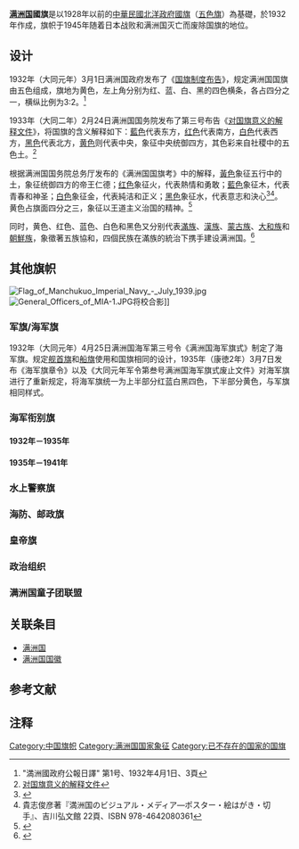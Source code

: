 {{Infobox Flag
|Name = 滿洲國
|Type = 國旗
|Article = 國旗
|Image = Flag of Manchukuo.svg
|Nickname = 滿洲國國旗
|Use = 110100
|Symbol = {{FIAV|historical}}
|Proportion = 2:3
|Adoption = 
|Design = 
}}

'''[[满洲国|满洲国]]國旗'''是以1928年以前的[[中華民國|中華民國]][[北洋政府|北洋政府]][[國旗|國旗]]（[[五色旗_(中華民國)|五色旗]]）為基礎，於1932年作成，旗帜于1945年随着日本战败和满洲国灭亡而废除国旗的地位。

== 设计 ==
1932年（大同元年）3月1日满洲国政府发布了《[[:ja:s:國旗制度佈吿ノ件|国旗制度布告]]》，规定满洲国国旗由五色组成，旗地为黄色，左上角分别为红、蓝、白、黑的四色横条，各占四分之一，横纵比例为3:2。<ref>"満洲國政府公報日譯" 第1号、1932年4月1日、3頁</ref>

1933年（大同二年）2月24日满洲国国务院发布了第三号布告《[[:ja:s:国旗ノ意義解釈ニ関スル件|对国旗意义的解释文件]]》，将国旗的含义解释如下：[[藍色|藍色]]代表东方，[[红色|红色]]代表南方，[[白色|白色]]代表西方，[[黑色|黑色]]代表北方，[[黄色|黄色]]则代表中央，象征中央统御四方，其色彩来自社稷中的五色土。<ref>[[:ja:s:国旗ノ意義解釈ニ関スル件|对国旗意义的解释文件]]</ref>

根据满洲国国务院总务厅发布的《满洲国国旗考》中的解释，[[黃色|黃色]]象征五行中的土，象征统御四方的帝王仁德；[[红色|红色]]象征火，代表熱情和勇敢；[[藍色|藍色]]象征木，代表青春和神圣；[[白色|白色]]象征金，代表純洁和正义；[[黑色|黑色]]象征水，代表意志和決心<ref>{{Cite web |url=http://dl.ndl.go.jp/info:ndljp/pid/1174482 |title=《新国家大満洲》，趙欣伯 著，東京書房，昭和7年 |access-date=2014-03-19 |archive-date=2020-04-03 |archive-url=https://web.archive.org/web/20200403152808/https://dl.ndl.go.jp/info:ndljp/pid/1174482 |dead-url=no }}</ref><ref>貴志俊彦著『満洲国のビジュアル・メディア―ポスター・絵はがき・切手』、吉川弘文館 22頁、ISBN 978-4642080361</ref>。黄色占旗面四分之三，象征以王道主义治国的精神。<ref>{{Cite web |url=http://dl.ndl.go.jp/info:ndljp/pid/1452662 |title=《満洲国仮節日》，満洲国国務院総務庁情報処 編，康徳2年 |access-date=2014-03-19 |archive-date=2020-04-03 |archive-url=https://web.archive.org/web/20200403152812/https://dl.ndl.go.jp/info:ndljp/pid/1452662 |dead-url=no }}</ref>

同时，黄色、红色、蓝色、白色和黑色又分别代表[[滿族|滿族]]、[[漢族|漢族]]、[[蒙古族|蒙古族]]、[[大和族|大和族]]和[[朝鮮族|朝鮮族]]，象徵著五族協和，四個民族在滿族的統治下携手建设满洲国。<ref>{{Cite web|url=http://flagspot.net/flags/cn_j_mk.html|title=Manchukuo (Japanese Puppet State in China)|trans_title=满洲国（日本在中国扶植的傀儡国家）|publisher=[[世界旗帜网|世界旗帜网]]|language=en|date=2009-08-08|accessdate=2010-12-15|archive-date=2017-11-25|archive-url=https://web.archive.org/web/20171125213131/https://flagspot.net/flags/cn_j_mk.html|dead-url=no}}</ref>

{{Clear}}
== 其他旗帜 ==
[[File:Flag_of_Manchukuo_Imperial_Navy_-_July_1939.jpg|thumb]]
[[File:General_Officers_of_MIA-1.JPG|thumb]]将校合影]]
===军旗/海军旗===
1932年（大同元年）4月25日满洲国海军第三号令《满洲国海军旗式》制定了海军旗。规定[[舰首旗|舰首旗]]和[[船旗|船旗]]使用和国旗相同的设计，1935年（康徳2年）3月7日发布《海军旗章令》以及《大同元年军令第叁号满洲国海军旗式废止文件》对海军旗进行了重新规定，将海军旗统一为上半部分红蓝白黑四色，下半部分黄色，与军旗相同样式。
{{Begin flag gallery}}
{{Flag entry|Image=War Ensign of Manchukuo.svg|Caption=军旗/海军旗}}
{{End flag gallery}}
===海军衔别旗===
====1932年－1935年====
{{Begin flag gallery}}
{{Flag entry|Image=Flag of admiral of the Navy of Manchukuo_(1932–1935).svg|Caption=海军上将舰旗}}
{{Flag entry|Image=Flag of vice admiral of the Navy of Manchukuo_(1932–1935).svg|Caption=海军中将舰旗}}
{{Flag entry|Image=Flag of rear admiral of the Navy of Manchukuo_(1932–1935).svg|Caption=海军少将舰旗}}
{{Flag entry|Image=Flag of commander of the Navy of Manchukuo.svg|Caption=海军代将舰旗}}
{{End flag gallery}}
====1935年－1941年====
{{Begin flag gallery}}
{{Flag entry|Image=Flag of the Minister of Defence of Manchukuo.svg|Caption=海军大臣旗帜}}
{{Flag entry|Image=Flag of admiral of the Navy of Manchukuo.svg|Caption=海军上将舰旗}}
{{Flag entry|Image=Flag of viceadmiral of the Navy of Manchukuo.svg|Caption=海军中将舰旗}}
{{Flag entry|Image=Flag of rear admiral of the Navy of Manchukuo.svg|Caption=海军少将舰旗}}
{{Flag entry|Image=Flag of commodore of the Navy of Manchukuo.svg|Caption=海军代将舰旗}}
{{Flag entry|Image=Flag of commander of the Navy of Manchukuo.svg|Caption=海军司令舰旗}}
{{Flag entry|Image=Flag of superior commander of the Navy of Manchukuo.svg|Caption=海军先任旗}}
{{End flag gallery}}

===水上警察旗===
{{Begin flag gallery}}
{{Flag entry|Image=Flag of Manchukuo Marine Police.svg|Caption=水上警察旗}}
{{Flag entry|Image=Flag of Chief of Civil Administration of Manchukuo.svg|Caption=民船管理局局长旗}}
{{Flag entry|Image=Flag of Chief of Police Civil Administration of Manchukuo.svg|Caption=民船管理局警长旗}}
{{Flag entry|Image=Flag of Chief of Marine Police of Manchukuo.svg|Caption=水警警长旗}}
{{Flag entry|Image=Flag of Marine Police Senior Officer at Present Afloat of Manchukuo.svg|Caption=在舰高级警长旗}}
{{End flag gallery}}

===海防、邮政旗===
{{Begin flag gallery}}
{{Flag entry|Image=Flag of Manchukuo Marine Office.svg|Caption=海运办公室旗帜}}
{{Flag entry|Image=Flag of Manchukuo Marine Transport.svg|Caption=海运护航船旗帜}}
{{Flag entry|Image=Flag of Manchukuo Coast Guard.svg|Caption=海岸巡防队旗帜}}
{{Flag entry|Image=Flag of Manchukuo Postflag.svg|Caption=邮政总局旗帜}}
{{End flag gallery}}
===皇帝旗===
{{Begin flag gallery}}
{{Flag entry|Image=Flag of the Emperor of Manchukuo.svg|Caption=[[滿洲國皇帝|滿洲國皇帝]]私人旗}}
{{End flag gallery}}
===政治组织===
{{Begin flag gallery}}
{{Flag entry|Image=Flag of Concordia Association.svg|Caption=[[满洲国协和会|满洲国协和会]]会旗}}
{{End flag gallery}}
===满洲国童子团联盟===
{{Begin flag gallery}}
{{Flag entry|Image=Flag of Boy Scouts of Manchukuo.svg|Caption=满洲国童子团联盟旗帜}}
{{End flag gallery}}

== 关联条目 ==
*[[满洲国|满洲国]]
*[[满洲国国徽|满洲国国徽]]

== 参考文献 ==
{{Reflist}}

== 注释 ==
{{NoteFoot}}

[[Category:中国旗帜|Category:中国旗帜]]
[[Category:满洲国国家象征|Category:满洲国国家象征]]
[[Category:已不存在的国家的国旗|Category:已不存在的国家的国旗]]